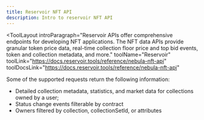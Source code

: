 ```yaml
---
title: Reservoir NFT API
description: Intro to reservoir NFT API
---
```


<ToolLayout
    introParagraph="Reservoir APIs offer comprehensive endpoints for developing NFT applications.
    The NFT data APIs provide granular token price data, real-time collection floor price and top bid events, token and collection metadata, and more."
    toolName="Reservoir"
    toolLink="https://docs.reservoir.tools/reference/nebula-nft-api"
    toolDocsLink="https://docs.reservoir.tools/reference/nebula-nft-api"
>


Some of the supported requests return the following information:
- Detailed collection metadata, statistics, and market data for collections owned by a user;
- Status change events filterable by contract
- Owners filtered by collection, collectionSetId, or attributes

</ToolLayout>
